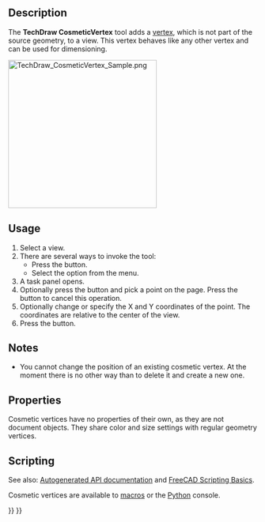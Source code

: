 <languages/>

{{Docnav
|[[TechDraw_RichTextAnnotation|RichTextAnnotation]]
|[[TechDraw_Midpoints|Midpoints]]
|[[TechDraw_Workbench|TechDraw]]
|IconL=TechDraw_RichTextAnnotation.svg
|IconR=TechDraw_Midpoints.svg
|IconC=Workbench_TechDraw.svg
}}

{{GuiCommand
|Name=TechDraw CosmeticVertex
|MenuLocation=TechDraw → Add Vertices → Add Cosmetic Vertex 
|Workbenches=[[TechDraw_Workbench|TechDraw]]
|Version=0.19
|SeeAlso=[[TechDraw_Midpoints|TechDraw Midpoint]], [[TechDraw_Quadrants|TechDraw Quadrant]]
}}

==Description==

The '''TechDraw CosmeticVertex''' tool adds a [[Glossary#V|vertex]], which is not part of the source geometry, to a view. This vertex behaves like any other vertex and can be used for dimensioning.

[[Image:TechDraw_CosmeticVertex_Sample.png|300px]]
{{Caption|Cosmetic vertices used to create an otherwise impossible dimension}}

==Usage==

# Select a view.
# There are several ways to invoke the tool:
#* Press the {{Button|[[Image:TechDraw_CosmeticVertex.svg|16px]] [[TechDraw_CosmeticVertex|Add Cosmetic Vertex]]}} button.
#* Select the {{MenuCommand|TechDraw → Add Vertices → [[Image:TechDraw_CosmeticVertex.svg|16px]] Add Cosmetic Vertex}} option from the menu.
# A task panel opens.
# Optionally press the {{Button|Point Picker}} button and pick a point on the page. Press the {{Button|Escape picking}} button to cancel this operation.
# Optionally change or specify the X and Y coordinates of the point. The coordinates are relative to the center of the view.
# Press the {{Button|OK}} button.

==Notes==

* You cannot change the position of an existing cosmetic vertex. At the moment there is no other way than to delete it and create a new one.

==Properties==

Cosmetic vertices have no properties of their own, as they are not document objects. They share color and size settings with regular geometry vertices.

==Scripting==

See also: [https://freecad.github.io/SourceDoc/ Autogenerated API documentation] and [[FreeCAD_Scripting_Basics|FreeCAD Scripting Basics]].

Cosmetic vertices are available to [[Macros|macros]] or the [[Python|Python]] console. 

{{Code|code=
dvp = App.ActiveDocument.View
org = App.Vector(0.0, 0.0, 0.0)
dvp.makeCosmeticVertex(org);

#lines too!
start = FreeCAD.Vector (1.0, 5.0, 0.0)
end = FreeCAD.Vector(1.0, -5.0, 0.0)
style = 2
weight = 0.75
pyGreen = (0.0, 0.0, 1.0, 0.0)
dvp.makeCosmeticLine(start,end,style, weight, pyGreen)
}}


{{Docnav
|[[TechDraw_RichTextAnnotation|RichTextAnnotation]]
|[[TechDraw_Midpoints|Midpoints]]
|[[TechDraw_Workbench|TechDraw]]
|IconL=TechDraw_RichTextAnnotation.svg
|IconR=TechDraw_Midpoints.svg
|IconC=Workbench_TechDraw.svg
}}

{{TechDraw Tools navi{{#translation:}}}}
{{Userdocnavi{{#translation:}}}}
{{clear}}